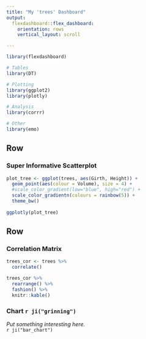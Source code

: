 ```yaml
---
title: "My 'trees' Dashboard"
output: 
  flexdashboard::flex_dashboard:
    orientation: rows
    vertical_layout: scroll

---
```




```r
library(flexdashboard)

# Tables
library(DT)

# Plotting
library(ggplot2)
library(plotly)

# Analysis
library(corrr)

# Other
library(emo)

```


Row {data-height=600}
-----------------------------------------------------------------------

### Super Informative Scatterplot

```r
plot_tree <- ggplot(trees, aes(Girth, Height)) +
  geom_point(aes(colour = Volume), size = 4) +
  #scale_color_gradient(low="blue", high="red") +
  scale_color_gradientn(colours = rainbow(5)) +
  theme_bw()
  
ggplotly(plot_tree)

```

Row {data-height=400}
-----------------------------------------------------------------------

### Correlation Matrix

```r
trees_cor <- trees %>% 
  correlate() 

trees_cor %>% 
  rearrange() %>% 
  fashion() %>% 
  knitr::kable()

```

### Chart `r ji("grinning")`

*Put something interesting here.*  
`r ji("bar_chart")`  
```r


```



